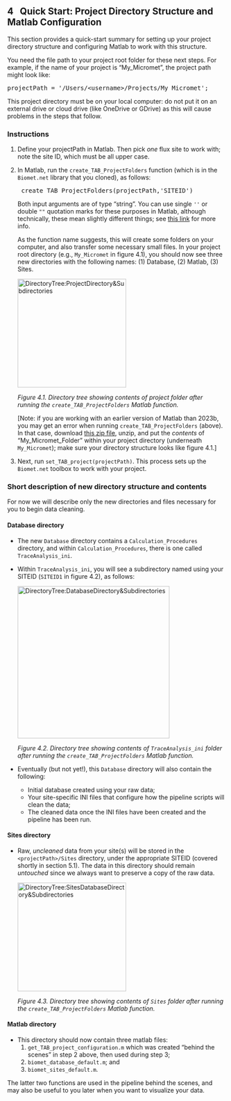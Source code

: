 ## 4 &nbsp; Quick Start: Project Directory Structure and Matlab Configuration
<!-- ## 4.1. &nbsp; Quick Start: Project Directory Structure and Matlab Configuration -->

<link rel="stylesheet" href="css/style.css">

This section provides a quick-start summary for setting up your project directory structure and configuring Matlab to work with this structure. <!-- For a more detailed description of these steps see sections 4.2 and 4.3. -->

You need the file path to your project root folder for these next steps. For example, if the name of your project is "My_Micromet", the project path might look like: 

<pre>
projectPath = '/Users/&lt;username&gt;/Projects/My_Micromet';</pre>

This project directory must be on your local computer: do not put it on an external drive or cloud drive (like OneDrive or GDrive) as this will cause problems in the steps that follow.

### Instructions

1. Define your projectPath in Matlab. Then pick *one* flux site to work with; note the site ID, which must be all upper case.

2. In Matlab, run the `create_TAB_ProjectFolders` function (which is in the `Biomet.net` library that you cloned), as follows:
    
    <pre>
    create_TAB_ProjectFolders(projectPath,'SITEID')</pre>    

    Both input arguments are of type "string". You can use single `''` or double `""` quotation marks for these purposes in Matlab, although technically, these mean slightly different things; see <a href="https://www.mathworks.com/help/matlab/ref/string.html" target="_blank" rel="noopener noreferrer">this link</a> for more info. 

    As the function name suggests, this will create some folders on your computer, and also transfer some necessary small files. In your project root directory (e.g., `My_Micromet` in figure 4.1), you should now see three new directories with the following names: (1) Database, (2) Matlab, (3) Sites. 

    <img src="images/directory_trees/DirectoryTree1_short.jpg" alt="DirectoryTree:ProjectDirectory&Subdirectories" width="250"/>
    
    *Figure 4.1. Directory tree showing contents of project folder after running the `create_TAB_ProjectFolders` Matlab function.* 

    [Note: if you are working with an earlier version of Matlab than 2023b, you may get an error when running `create_TAB_ProjectFolders` (above). In that case, download <a href= "presentation/My_Micromet_Folder.zip">this zip file</a>, unzip, and put the *contents* of "My_Micromet_Folder" within your project directory (underneath `My_Micromet`); make sure your directory structure looks like figure 4.1.] 

3. Next, run `set_TAB_project(projectPath)`. This process sets up the `Biomet.net` toolbox to work with your project. 

### Short description of new directory structure and contents

For now we will describe only the new directories and files necessary for you to begin data cleaning. <!-- For the long description see section 4.2 [xxx link].-->

#### Database directory
* The new `Database` directory contains a `Calculation_Procedures` directory, and within `Calculation_Procedures`, there is one called `TraceAnalysis_ini`. 

* Within `TraceAnalysis_ini`, you will see a subdirectory named using your SITEID (`SITEID1` in figure 4.2), as follows:

    <img src="images/directory_trees/DirectoryTree2b_short.jpg" alt="DirectoryTree:DatabaseDirectory&Subdirectories" width="350"/>
    
    *Figure 4.2. Directory tree showing contents of `TraceAnalysis_ini` folder after running the `create_TAB_ProjectFolders` Matlab function.* 

* Eventually (but not yet!), this `Database` directory will also contain the following:
    - Initial database created using your raw data;
    - Your site-specific INI files that configure how the pipeline scripts will clean the data;
    - The cleaned data once the INI files have been created and the pipeline has been run.


#### Sites directory
* Raw, *uncleaned* data from your site(s) will be stored in the `<projectPath>/Sites` directory, under the appropriate SITEID (covered shortly in section 5.1). The data in this directory should remain *untouched* since we always want to preserve a copy of the raw data. 

    <img src="images/directory_trees/DirectoryTree3.jpg" alt="DirectoryTree:SitesDatabaseDirectory&Subdirectories" width="250"/>

    *Figure 4.3. Directory tree showing contents of `Sites` folder after running the `create_TAB_ProjectFolders` Matlab function.* 

#### Matlab directory
* This directory should now contain three matlab files: 
<ol>
    <li>`get_TAB_project_configuration.m` which was created "behind the scenes" in step 2 above, then used during step 3;</li>
    <li>`biomet_database_default.m`; and </li>
    <li>`biomet_sites_default.m`.</li> 
</ol>

The latter two functions are used in the pipeline behind the scenes, and may also be useful to you later when you want to visualize your data.




